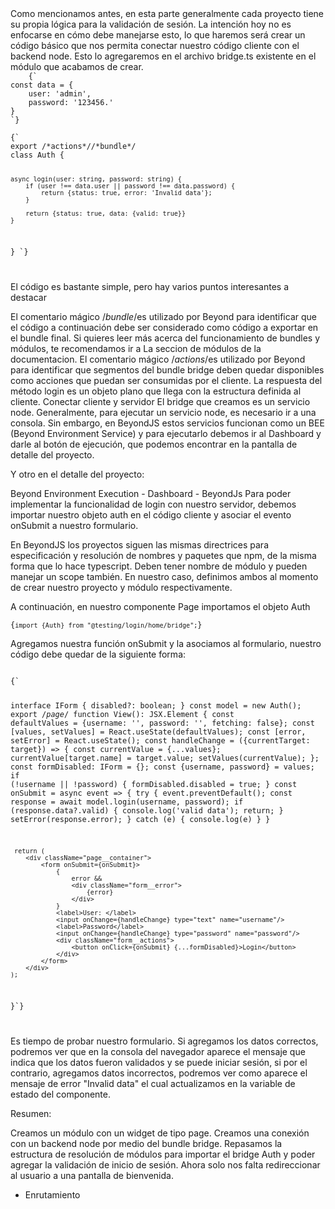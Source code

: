 
<DocHeader pretitle="Tutorial" title="Código Bridge" />
Como mencionamos antes, en esta parte generalmente cada proyecto tiene su propia lógica para la validación de sesión. La intención hoy no es enfocarse en cómo debe manejarse esto, lo que haremos será crear un código básico que nos permita conectar nuestro código cliente con el backend
node. Esto lo agregaremos en el archivo bridge.ts existente en el módulo que acabamos de crear.

<Code>
	{`
const data = {
    user: 'admin',
    password: '123456.'
}
`}
</Code>

<Code>
{`
export /*actions*//*bundle*/
class Auth {

    async login(user: string, password: string) {
        if (user !== data.user || password !== data.password) {
            return {status: true, error: 'Invalid data'};
        }

        return {status: true, data: {valid: true}}
    }

}
`}

</Code>

El código es bastante simple, pero hay varios puntos interesantes a destacar

El comentario mágico /_bundle_/es utilizado por Beyond para identificar que el código a continuación debe ser considerado como código a exportar en el bundle final. Si quieres leer más acerca del funcionamiento de bundles y módulos, te recomendamos ir a La seccion de módulos de la documentacion.
El comentario mágico /_actions_/es utilizado por Beyond para identificar que segmentos del bundle bridge deben quedar disponibles como acciones que puedan ser consumidas por el cliente.
La respuesta del método login es un objeto plano que llega con la estructura definida al cliente.
Conectar cliente y servidor
El bridge que creamos es un servicio node. Generalmente, para ejecutar un servicio node, es necesario ir a una consola. Sin embargo, en BeyondJS estos servicios funcionan como un BEE (Beyond Environment Service) y para ejecutarlo debemos ir al Dashboard y darle al botón de ejecución, que podemos encontrar en la pantalla de detalle del proyecto.

Y otro en el detalle del proyecto:

Beyond Environment Execution - Dashboard - BeyondJs
Para poder implementar la funcionalidad de login con nuestro servidor, debemos importar nuestro objeto auth en el código cliente y asociar el evento onSubmit a nuestro formulario.

En BeyondJS los proyectos siguen las mismas directrices para especificación y resolución de nombres y paquetes que npm, de la misma forma que lo hace typescript. Deben tener nombre de módulo y pueden manejar un scope también. En nuestro caso, definimos ambos al momento de crear nuestro proyecto y módulo respectivamente.

A continuación, en nuestro componente Page importamos el objeto Auth

<Code>{`import {Auth} from "@testing/login/home/bridge";`}</Code>

Agregamos nuestra función onSubmit y la asociamos al formulario, nuestro código debe quedar de la siguiente forma:

<Code>
{`

interface IForm {
disabled?: boolean;
}
const model = new Auth();
export /_page_/
function View(): JSX.Element {
const defaultValues = {username: '', password: '', fetching: false};
const [values, setValues] = React.useState(defaultValues);
const [error, setError] = React.useState();
const handleChange = ({currentTarget: target}) => {
const currentValue = {...values};
currentValue[target.name] = target.value;
setValues(currentValue);
};
const formDisabled: IForm = {};
const {username, password} = values;
if (!username || !password) {
formDisabled.disabled = true;
}
const onSubmit = async event => {
try {
event.preventDefault();
const response = await model.login(username, password);
if (response.data?.valid) {
console.log('valid data');
return;
}
setError(response.error);
} catch (e) {
console.log(e)
}
}

     return (
        <div className="page__container">
            <form onSubmit={onSubmit}>
                {
                    error &&
                    <div className="form__error">
                        {error}
                    </div>
                }
                <label>User: </label>
                <input onChange={handleChange} type="text" name="username"/>
                <label>Password</label>
                <input onChange={handleChange} type="password" name="password"/>
                <div className="form__actions">
                    <button onClick={onSubmit} {...formDisabled}>Login</button>
                </div>
            </form>
        </div>
    );

}`}

</Code>

Es tiempo de probar nuestro formulario. Si agregamos los datos correctos, podremos ver que en la consola del navegador aparece el mensaje que indica que los datos fueron validados y se puede iniciar sesión, si por el contrario, agregamos datos incorrectos, podremos ver como aparece el mensaje de error "Invalid data" el cual actualizamos en la variable de estado del componente.

Resumen:

Creamos un módulo con un widget de tipo page.
Creamos una conexión con un backend node por medio del bundle bridge.
Repasamos la estructura de resolución de módulos para importar el bridge Auth y poder agregar la validación de inicio de sesión.
Ahora solo nos falta redireccionar al usuario a una pantalla de bienvenida.

-   <Link to="/docs/tutorial/routing">Enrutamiento</Link>
